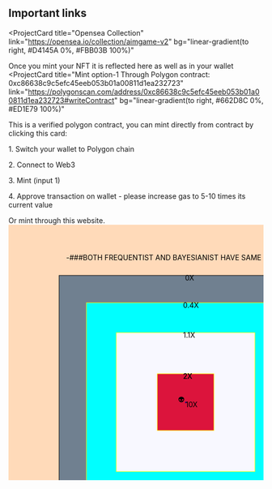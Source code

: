 ﻿## Important links

<ProjectCard
  title="Opensea Collection"
  link="https://opensea.io/collection/aimgame-v2"
  bg="linear-gradient(to right, #D4145A 0%, #FBB03B 100%)"
>
  Once you mint your NFT it is reflected here as well as in your wallet
</ProjectCard>
<ProjectCard
  title="Mint option-1 Through Polygon contract: 0xc86638c9c5efc45eeb053b01a00811d1ea232723"
  link="https://polygonscan.com/address/0xc86638c9c5efc45eeb053b01a00811d1ea232723#writeContract"
  bg="linear-gradient(to right, #662D8C 0%, #ED1E79 100%)"
>
  This is a verified polygon contract, you can mint directly from contract by clicking this card:
  <p>1. Switch your wallet to Polygon chain</p>
  <p>2. Connect to Web3</p>
  <p>3. Mint (input 1)</p>
 <p> 4. Approve transaction on wallet - please increase gas to 5-10 times its current value</p>
</ProjectCard>
<ProjectCard
  title="Mint option-2"
  link="https://qwrllvdmfblh.usemoralis.com/quickstart"
  bg="linear-gradient(to right, #009245 0%, #FCEE21 100%)"
>
  Or mint through this website.
</ProjectCard>
<ProjectCard
  title="AIMONCHAIN CANVAS"
  link=""
  bg="linear-gradient(to right, #D585FF 0%, #00FFEE 100%)"
>
        <svg width="700" height="700" xmlns="http://www.w3.org/2000/svg">
                  <rect width="100%" height="100%" fill="#FFDAB9" />
          <rect
            width="500"
            height="500"
            x="100"
            y="100"
            stroke="black"
            strokeWidth="2"
            fill="#708090"
          />
          <rect
            width="388"
            height="388"
            x="154"
            y="154"
            stroke="yellow"
            strokeWiidth="2"
            fill="#00FFFF"
          />
          <rect
            width="274"
            height="274"
            x="213"
            y="213"
            stroke="yellow"
            strokeWidth="2"
            fill="#F8F8FF"
          />
          <rect
            width="112"
            height="112"
            x="294"
            y="294"
            stroke="yellow"
            strokeWidth="2"
            fill="#DC143C"
          />
                  <rect width="3" height="3" x="349" y="349" fill="#4B0082" />
                  <text fontSize="15" y="70" x="114"> -###BOTH FREQUENTIST AND BAYESIANIST HAVE SAME CHANCE###- </text>
                  <text fontSize="15" y="620" x="120"> -###AIM ON CHAIN NFT - HUMANKIND'S FIRST AIM ON CHAIN GAME###- </text>
                  <text fontSize="15" y="645" x="65"> -###SIZE OF COLORED AREA IS PROPORTIONAL TO YOUR PROBABILITY OF LANDING THERE###- </text>
                  <text fontSize="15" y="670" x="85"> -###YOU WILL RECEIVE AN NFT ON OPENSEA, AND AMOUNT IN WALLET###- </text>
                  <text fontSize="10" y="110" x="349"> 0X </text>
                  <text fontSize="10" y="164" x="345"> 0.4X </text>
                  <text fontSize="10" y="223" x="345"> 1.1X </text>
                  <text fontSize="10" y="304" x="345"> 2X </text>
                  <text fontSize="10" y="304" x="345"> 2X </text>
                  <text fontSize="10" y="360" x="350"> 10X </text>
                  <text fontSize="10" y="340" x="325">👽 <animateMotion dur="10s" repeatCount="indefinite" path="M 10,10 h 10 m 0,10 h 10" /></text>
        </svg>
  
</ProjectCard>

